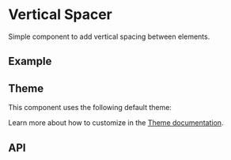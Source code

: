 
<Meta of={VerticalSpacerStories} />

# Vertical Spacer
Simple component to add vertical spacing between elements.

## Example
<ToggleCanvas sourceState="shown" of={VerticalSpacerStories.Simple} storybook="components-layout-vertical-spacer--simple" />

## Theme
This component uses the following default theme:

<ThemeRender theme={verticalSpacerTheme} />

Learn more about how to customize in the [Theme documentation](/docs/theme/getting-started).

## API
<PropsTable name="VerticalSpacer" />
